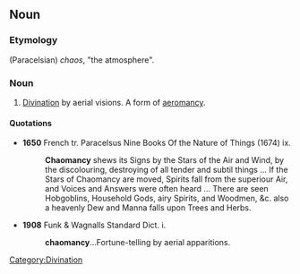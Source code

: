 {{rfc-level|Noun as level 2 header}}
==Noun==

===Etymology===
{{AGr.}} (Paracelsian) ''chaos'', "the atmosphere".

===Noun===
{{en-noun|-}}

# [[divination|Divination]] by aerial visions. A form of [[aeromancy]].

====Quotations====
*'''1650''' French tr. Paracelsus Nine Books Of the Nature of Things (1674) ix.
*:'''Chaomancy''' shews its Signs by the Stars of the Air and Wind, by the discolouring, destroying of all tender and subtil things ... If the Stars of Chaomancy are moved, Spirits fall from the superiour Air, and Voices and Answers were often heard ... There are seen Hobgoblins, Household Gods, airy Spirits, and Woodmen, &c. also a heavenly Dew and Manna falls upon Trees and Herbs.
*'''1908''' Funk & Wagnalls Standard Dict. i.
*:'''chaomancy'''...Fortune-telling by aerial apparitions.

[[Category:Divination]]